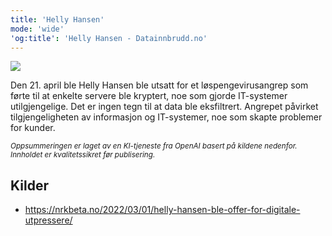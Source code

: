 ```yaml
---
title: 'Helly Hansen'
mode: 'wide'
'og:title': 'Helly Hansen - Datainnbrudd.no'
---
```


<Frame>
<img src="/images/hh.png" noZoom/>
</Frame>

Den 21. april ble Helly Hansen ble utsatt for et løspengevirusangrep som førte til at enkelte servere ble kryptert, noe som gjorde IT-systemer utilgjengelige. Det er ingen tegn til at data ble eksfiltrert. Angrepet påvirket tilgjengeligheten av informasjon og IT-systemer, noe som skapte problemer for kunder.

<sup><i>Oppsummeringen er laget av en KI-tjeneste fra OpenAI basert på kildene nedenfor. Innholdet er kvalitetssikret før publisering.</i></sup>

## Kilder
- https://nrkbeta.no/2022/03/01/helly-hansen-ble-offer-for-digitale-utpressere/
